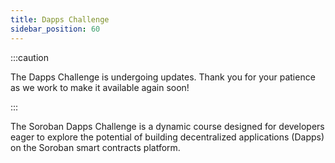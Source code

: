 ```yaml
---
title: Dapps Challenge
sidebar_position: 60
---
```


:::caution

The Dapps Challenge is undergoing updates. Thank you for your patience as we work to make it available again soon!

:::


The Soroban Dapps Challenge is a dynamic course designed for developers eager to explore the potential of building decentralized applications (Dapps) on the Soroban smart contracts platform.

<DocCardList />
